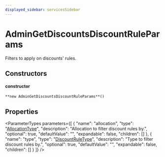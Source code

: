 ```yaml
---
displayed_sidebar: servicesSidebar
---
```



# AdminGetDiscountsDiscountRuleParams

Filters to apply on discounts' rules.

## Constructors

#### constructor

`**new AdminGetDiscountsDiscountRuleParams**()`

## Properties

<ParameterTypes parameters={[
  {
    "name": "allocation",
    "type": "[AllocationType](../enums/AllocationType.mdx)",
    "description": "Allocation to filter discount rules by.",
    "optional": true,
    "defaultValue": "",
    "expandable": false,
    "children": []
  },
  {
    "name": "type",
    "type": "[DiscountRuleType](../enums/DiscountRuleType.mdx)",
    "description": "Type to filter discount rules by.",
    "optional": true,
    "defaultValue": "",
    "expandable": false,
    "children": []
  }
]} />
